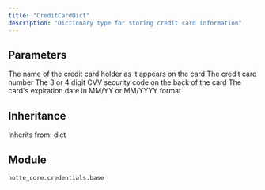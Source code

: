 ```yaml
---
title: "CreditCardDict"
description: "Dictionary type for storing credit card information"
---
```





## Parameters

<ParamField path="card_holder_name" type="Any">
  The name of the credit card holder as it appears on the card
</ParamField>

<ParamField path="card_number" type="Any">
  The credit card number
</ParamField>

<ParamField path="card_cvv" type="Any">
  The 3 or 4 digit CVV security code on the back of the card
</ParamField>

<ParamField path="card_full_expiration" type="Any">
  The card's expiration date in MM/YY or MM/YYYY format
</ParamField>

## Inheritance

Inherits from: dict


## Module

`notte_core.credentials.base`
